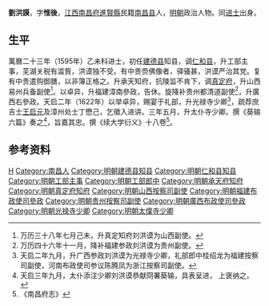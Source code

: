 '''劉洪謨'''，字'''惟後'''，[[江西|江西]][[南昌府|南昌府]][[進賢縣|進賢縣]]民籍[[南昌县|南昌县]]人，[[明朝|明朝]]政治人物。同[[进士|进士]]出身。

==生平==
萬曆二十三年（1595年）乙未科进士，初任[[建德县|建德县]]知县，调[[仁和县|仁和县]]，升工部主事，芜湖关税有滥貲，洪谟独不受。有中贵赍佛像者，驿骚甚，洪谟严治其党。复有中贵遣购御膳，以非簿正格之。升承天知府，抗陵监不肯下，调[[真定府|真定府]]，升山西易州兵备副使<ref>万历三十八年七月己未，升真定知府刘洪谟为山西副使。</ref>。以卓异，升福建漳南參政，告休。旋降补贵州都清道副使<ref>万历四十六年十一月，降补福建参政刘洪谟为贵州副使。</ref>，升廣西右參政。天启二年（1622年）以举卓异，赐宴于礼部，升光禄寺少卿<ref>天启二年九月，升广西参政刘洪谟为光禄寺少卿，礼部郎中桂绍龙为福建按察司副使，河南布政使司参议陈腾凤为浙江按察司副使。</ref>，疏荐庶吉士[[王启元|王启元]]及漳州处士丁懋己，乞徵入进讲。三年五月，升太仆寺少卿。撰《葵输六篇》奏之<ref>天启三年九月，太仆添注少卿刘洪谟恭献冏署葵输，具表呈进， 上褒纳之。</ref>，旨嘉其忠。撰《续大学衍义》十八卷<ref>《南昌府志》</ref>。

==参考资料==
{{reflist}}

{{萬曆二十三年乙未科殿試金榜}}

{{Authority control}}

{{DEFAULTSORT:Liu劉}}
[[Category:劉姓|H]]
[[Category:南昌人|Category:南昌人]]
[[Category:明朝建德县知县|Category:明朝建德县知县]]
[[Category:明朝仁和县知县|Category:明朝仁和县知县]]
[[Category:明朝工部主事|Category:明朝工部主事]]
[[Category:明朝工部郎中|Category:明朝工部郎中]]
[[Category:明朝承天府知府|Category:明朝承天府知府]]
[[Category:明朝真定府知府|Category:明朝真定府知府]]
[[Category:明朝山西按察司副使|Category:明朝山西按察司副使]]
[[Category:明朝福建布政使司參政|Category:明朝福建布政使司參政]]
[[Category:明朝贵州按察司副使|Category:明朝贵州按察司副使]]
[[Category:明朝廣西布政使司參政|Category:明朝廣西布政使司參政]]
[[Category:明朝光禄寺少卿|Category:明朝光禄寺少卿]]
[[Category:明朝太僕寺少卿|Category:明朝太僕寺少卿]]


{{明朝官员小作品}}